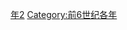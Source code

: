 {{Catnav|頁面分類|历史|歷史時代|年|前6世纪各年}}

{{catmore}}

[[Category:前510年代|年2]]
[[Category:前6世纪各年|Category:前6世纪各年]]